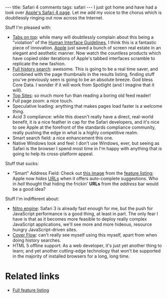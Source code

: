 ---
title: Safari 4 comments
tags: safari
---
I just got home and have had a look over [http://www.apple.com/safari/whats-new.html Apple's Safari 4 page]. Let me add my voice to the chorus which is doubtlessly ringing out now across the Internet.

Stuff I'm pleased with:

* [http://www.apple.com/safari/whats-new.html#tabs Tabs on top]: while many will doubtlessly complain about this being a "violation" of the [[Human Interface Guidelines]], I think this is a fantastic piece of innovation. [[Apple]] just saved a bunch of screen real estate in an elegant and aesthetic manner. Now watch the countless products which have copied older iterations of Apple's tabbed interfaces scramble to replicate the new fashion.
* [http://www.apple.com/safari/whats-new.html#history Full history search]: awesome. This is going to be a real time saver, and combined with the page thumbnails in the results listing, finding stuff you've previously seen is going to be an absolute breeze. God bless Core Data. I wonder if it will work from Spotlight (and I imagine that it will).
* [http://www.apple.com/safari/whats-new.html#topsites Top Sites]: so much more fun than reading a boring old feed reader!
* Full page zoom: a nice touch.
* Speculative loading: anything that makes pages load faster is a welcome thing.
* Acid 3 compliance: while this doesn't really have a direct, real-world benefit, it is a nice feather in cap for the Safari developers, and it's nice to see Apple at the forefront of the standards compliance community, really pushing the edge in what is a highly competitive realm.
* Smart search field: a nice enhancement this one.
* Native Windows look and feel: I don't use Windows, ever, but seeing as Safari is the browser I spend most time in I'm happy with anything that is going to help its cross-platform appeal.

Stuff that sucks:

* "Smart" Address Field: Check out [http://images.apple.com/safari/images/features-browsing-smartaddress-20090217.jpg this image] from the [http://www.apple.com/safari/features.html feature listing]; Apple now ''hides'' [[URLs]] when it offers auto-complete suggestions. Who in ''hell'' thought that hiding the frickin' '''URLs''' from the ''address'' bar would be a good idea?

Stuff I'm indifferent about:

* [http://www.apple.com/safari/whats-new.html#performance Nitro engine]: Safari 3 is already fast enough for me, but the push for JavaScript performance is a good thing, at least in part. The only fear I have is that as it becomes more feasible to deploy really complex JavaScript applications, we'll see more and more hideous, resource hungry JavaScript-driven sites.
* [http://www.apple.com/safari/whats-new.html#coverflow Cover Flow]: can't really see myself using this myself, apart from when doing history searches.
* HTML 5 offline support: As a web developer, it's just yet another thing to learn; and yet another cutting-edge technology that won't be supported in the majority of installed browsers for a long, long time.

= Related links =

* [http://www.apple.com/safari/features.html Full feature listing]
